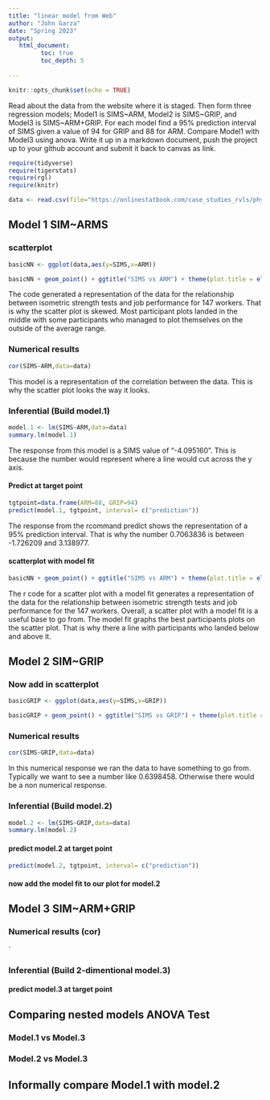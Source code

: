 ```yaml
---
title: "linear model from Web"
author: "John Garza"
date: "Spring 2023"
output:
   html_document:
         toc: true
         toc_depth: 5
        
---
```


```r
knitr::opts_chunk$set(echo = TRUE)
```

Read about the data from the website where it is staged.  Then form three regression models; Model1 is SIMS~ARM, Model2 is SIMS~GRIP, and Model3 is SIMS~ARM+GRIP. For each model find a 95% prediction interval of SIMS given a value of 94  for GRIP and 88 for ARM. Compare Model1 with Model3 using anova. Write it up in a markdown document, push the project up to your github account and submit it back to canvas as link. 

 


```r
require(tidyverse)
require(tigerstats)
require(rgl)
require(knitr)

```

```r
data <- read.csv(file="https://onlinestatbook.com/case_studies_rvls/physical_strength/data.txt",sep="",header=TRUE)  

```

## Model 1 SIM~ARMS

### scatterplot

```r
basicNN <- ggplot(data,aes(y=SIMS,x=ARM))
```

```r
basicNN + geom_point() + ggtitle("SIMS vs ARM") + theme(plot.title = element_text(hjust = 0.5, size = 20))
```

The code generated a representation of the data for the relationship between isometric strength tests and job performance for 147 workers. That is why the scatter plot is skewed. Most participant plots landed in the middle with some participants who managed to plot themselves on the outside of the average range.  



### Numerical results
```r
cor(SIMS~ARM,data=data)
```
This model is a representation of the correlation between the data. This is why the scatter plot looks the way it looks.

### Inferential  (Build model.1)
```r
model.1 <- lm(SIMS~ARM,data=data)
summary.lm(model.1)
```
The response from this model is a SIMS value of "-4.095160". This is because the number would represent where a line would cut across the y axis.

#### Predict at target point
```r
tgtpoint=data.frame(ARM=88, GRIP=94)
predict(model.1, tgtpoint, interval= c("prediction"))
```

The response from the rcommand predict shows the representation of a 95% prediction interval. That is why the number 0.7063836 is between -1.726209 and 3.138977.

#### scatterplot with model fit

```r
basicNN + geom_point() + ggtitle("SIMS vs ARM") + theme(plot.title = element_text(hjust = 0.5, size = 20)) + geom_smooth(method=lm)
```
  
The r code for a scatter plot with a model fit generates a representation of the data for the relationship between isometric strength tests and job performance for the 147 workers. Overall, a scatter plot with a model fit is a useful base to go from. The model fit graphs the best participants plots on the scatter plot. That is why there a line with participants who landed below and above it.

## Model 2 SIM~GRIP

### Now add in scatterplot

```r
basicGRIP <- ggplot(data,aes(y=SIMS,x=GRIP))
```
```r
basicGRIP + geom_point() + ggtitle("SIMS vs GRIP") + theme(plot.title = element_text(hjust = 0.5, size = 20))
```


### Numerical results 

```r
cor(SIMS~GRIP,data=data)
```
In this numerical response we ran the data to have something to go from. Typically we want to see a number like 0.6398458. Otherwise there would be a non numerical response. 

### Inferential  (Build model.2)

```r
model.2 <- lm(SIMS~GRIP,data=data)
summary.lm(model.2)
```
  


#### predict model.2 at target point

```r
predict(model.2, tgtpoint, interval= c("prediction"))
```

#### now add the model fit to our plot for model.2
  


## Model 3 SIM~ARM+GRIP

### Numerical results (cor)

`
  
### Inferential  (Build 2-dimentional model.3)

#### predict model.3 at target point
  

## Comparing nested models ANOVA Test

### Model.1 vs Model.3
### Model.2 vs Model.3

## Informally compare Model.1 with model.2

